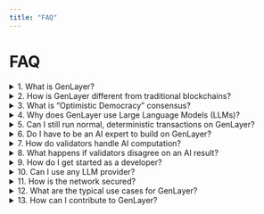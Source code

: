 ```yaml
---
title: "FAQ"
---
```


# FAQ

<details>
  <summary>1. What is GenLayer?</summary>
  
  GenLayer is an AI-native Layer 1 blockchain designed to run **Intelligent Contracts**—smart contracts enhanced with Large Language Models (LLMs)—enabling them to process natural language, fetch web data in real time, and execute data-driven logic.
</details>

<details>
  <summary>2. How is GenLayer different from traditional blockchains?</summary>

  Most blockchains rely solely on deterministic logic and external oracles to interact with off-chain data. **GenLayer integrates AI at the protocol level**, allowing on-chain contracts to directly interpret text prompts, perform complex computations, and adapt to real-world events without relying on external oracles.
</details>

<details>
  <summary>3. What is “Optimistic Democracy” consensus?</summary>

  **Optimistic Democracy** is GenLayer’s enhanced Delegated Proof of Stake (dPoS) mechanism. It randomly selects a **Lead-Validator** to process transactions and multiple **Co-Validators** to verify the results. The system is designed to handle non-deterministic (AI-driven) outputs securely by requiring a majority agreement.
</details>

<details>
  <summary>4. Why does GenLayer use Large Language Models (LLMs)?</summary>

  LLMs give Intelligent Contracts the ability to interpret and process complex human language, as well as to analyze data in ways traditional code-based smart contracts cannot. This opens up new use cases, such as AI-driven DAOs, predictive analytics, and autonomous oracles.
</details>

<details>
  <summary>5. Can I still run normal, deterministic transactions on GenLayer?</summary>

  Absolutely. GenLayer supports **standard blockchain transactions** and deterministic logic alongside AI-driven logic. Developers can write regular smart contracts or Intelligent Contracts depending on their needs.
</details>

<details>
  <summary>6. Do I have to be an AI expert to build on GenLayer?</summary>

  Not necessarily. While some knowledge of AI or LLMs can help, GenLayer provides a **Python-based SDK** and user-friendly tools (like the GenLayer Studio) to simplify contract creation. You can harness AI capabilities without deep machine learning expertise.
</details>

<details>
  <summary>7. How do validators handle AI computation?</summary>

  Each validator runs both **Validator Software** (for networking, block production, and transaction management) **and** an **AI Model Integration** via API. When a contract calls an AI-dependent function, the validator executes that function locally, **then** verifies the output through the consensus process.
</details>

<details>
  <summary>8. What happens if validators disagree on an AI result?</summary>

  In **Optimistic Democracy**, disagreements trigger a **majority vote**. If a validator strongly believes the proposed result is incorrect, they can challenge or appeal the outcome within the **Finality Window**. An appeal bond is posted to discourage frivolous or malicious appeals.
</details>

<details>
  <summary>9. How do I get started as a developer?</summary>


  1. Install the **GenLayer CLI** and set up your local environment.  
  2. Explore the **GenLayer Studio** to write, deploy, and test your Intelligent Contracts.  
  3. Check out the **genlayer-project-boilerplate** for end-to-end testing setups and best practices.  
  4. Use **GenLayerJS** or other tools for front-end integration.
</details>

<details>
  <summary>10. Can I use any LLM provider?</summary>

  GenLayer is designed to **integrate with multiple LLM providers**, such as GPT, LLaMA, and others. During the `genlayer init` process, you can configure your preferred LLM, including its API keys and model parameters. You can also customize or switch providers as needed.
</details>

<details>
  <summary>11. How is the network secured?</summary>

  Security is driven by a **delegated staking** model plus the **Optimistic Democracy** consensus process:
  - Token holders delegate **stake** to validators, incentivizing honest behavior.
  - **Multi-Validator Verification** mitigates errors by checking each other’s results.
  - **Appeals** provide a failsafe, penalizing dishonest validators via slashing.
</details>

<details>
  <summary>12. What are the typical use cases for GenLayer?</summary>


  - **Prediction Markets**: AI-powered event outcomes  
  - **Performance-Based Contracting**: Automatic escrow and payments tied to real-time metrics  
  - **Network States**: Decentralized governance frameworks  
  - **Dispute Resolution**: Low-cost, AI-driven arbitration  
  - **AI-Driven DAOs**: Autonomous organizations that react to off-chain data  
</details>

<details>
  <summary>13. How can I contribute to GenLayer?</summary>

   You can:
   - Join the community on **Discord** or **Telegram**  
   - Contribute code and documentation in GenLayer’s GitHub repositories  
   - Provide feedback and suggestions to improve the GenLayer ecosystem  
   - Help grow the community by sharing GenLayer with potential developers and AI enthusiasts
</details>
